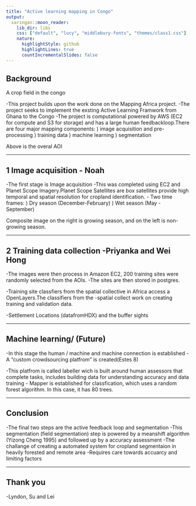 ---
title: "Active learning mapping in Congo"
output:
  xaringan::moon_reader:
    lib_dir: libs
    css: ["default", "lucy", "middlebury-fonts", "themes/class1.css"]
    nature:
      highlightStyle: github
      highlightLines: true
      countIncrementalSlides: false
---

## Background


A crop field in the congo 

-This project builds upon the work done on the Mapping Africa project. \n
-The project seeks to implement the exsting Active Learning Framwork from Ghana to the Congo \n
-The project is computational powered by AWS (EC2 for compute and S3 for storage) and has a large human feedbackloop.There are four major mapping components: \n
    1) image acquisition and pre-processing \n
    2) training data \n
    3) machine learning \n
    4) segmentation 











Above is the overal AOI 

---

## 1 Image acquisition - Noah
  -The first stage is Image acquisition
  -This was completed using EC2 and Planet Scope Imagery.Planet Scope Satellites are box satellites provide high temporal and spatial resolution for cropland identification. \n
  - Two time frames: \n
     1) Dry season (December-February) \n
     2) Wet season (May - September)
  











Composite image on the right is growing season, and on the left is non-growing season.

---

## 2 Training data collection -Priyanka and Wei Hong


-The images were then process in Amazon EC2, 200 training sites were randomly selected from the AOIs. \n
-The sites are then stored in postgres. 




-Training site classfiers from the spatial collective in Africa access a OpenLayers.The classifiers from the -spatial collect work on creating training and validation data.



-Settlement Locations (datafromHDX) and the buffer sights

 
--- 

## Machine learning/ (Future)
-In this stage the human / machine and machine connection is established \n
-A "custom crowdsourcing platfrom" is created(Estes 8)

-This platfrom is called labeller wich is built around human assessors that complete tasks, includes building data for understanding accuracy and data training
- Mapper is established for classfication, which uses a random forest algorithm. In this case, it has 80 trees.


---

## Conclusion
-The final two steps are the active feedback loop and segmentation
-This segmentation (field segmentation) step is powered by a meanshift algorithm (Yizong Cheng 1995) and followed up by a accuracy assessment
-The challange of creating a automated system for cropland segmentaion in heavily forested and remote area
-Requires care towards accuarcy and limiting factors
    


---

## Thank you
 -Lyndon, Su and Lei

